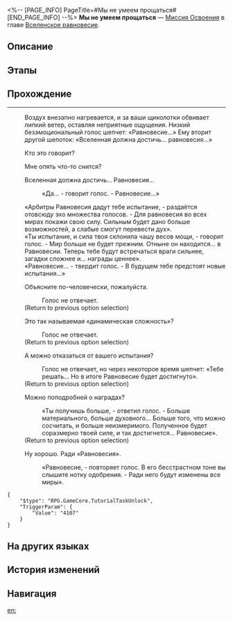 <%-- [PAGE_INFO]
PageTitle=#Мы не умеем прощаться#
[END_PAGE_INFO] --%>
{{Дополнить|Диалоги.}}
{{Миссия Инфобокс
|id              = 4020107
|Название        = 
|Изображение     = Миссия Мы не умеем прощаться.png
|Тип             = Миссия Освоения
|Событие         = 
|Глава           = Вселенское равновесие
|Условия         = Завершена [[Миссия Освоения]] «[[Гнить или гореть]]»
|Персонажи       = Первопроходец
|СтартЛокация    = [[Ярило-VI]] — [[Камнеград]]
|Мир             = Ярило-VI
|Предыдущая      = Гнить или гореть
|Следующая       = 
|Награды         = 
}}
'''Мы не умеем прощаться''' — [[Миссия Освоения]] в главе [[Вселенское равновесие]].

==Описание==
{{Описание|<!--официальное описание из Перекрёстка судеб-->}}

==Этапы==


==Прохождение==
{{Дополнить}}
----
:Воздух внезапно нагревается, и за ваши щиколотки обвивает липкий ветер, оставляя неприятные ощущения. Низкий безэмоциональный голос шепчет: «Равновесие...» Ему вторит другой шепоток: «Вселенная должна достичь... равновесия...»
:{{Диалог|Стрелка}} Кто это говорит?
:{{Диалог|Стрелка}} Мне опять что-то снится?
:{{Диалог|Стрелка}} Вселенная должна достичь... Равновесия...
::«Да... - говорит голос. - Равновесие...»
:«Арбитры Равновесия дадут тебе испытание, - раздаётся отовсюду эхо множества голосов. - Для равновесия во всех мирах покажи свою силу. Сильным будет дано больше возможностей, а слабые смогут перевести дух».
:«Ты {{MC|ж=выдержала|м=выдержал}} испытание, и сила твоя склонила чашу весов мощи, - говорит голос. - Мир больше не будет прежним. Отныне он находится... в Равновесии. Теперь тебе будут встречаться враги сильнее, загадки сложнее и... награды ценнее».
:«Равновесие... - твердит голос. - В будущем тебе предстоят новые испытания...»
:{{Диалог|Разговор}} Объясните по-человечески, пожалуйста.
::Голос не отвечает.
:;(Return to previous option selection)
:{{Диалог|Разговор}} Это так называемая «динамическая сложность»?
::Голос не отвечает.
:;(Return to previous option selection)
:{{Диалог|Разговор}} А можно отказаться от вашего испытания?
::Голос не отвечает, но через некоторое время шепчет: «Тебе решать... Но в итоге Равновесие будет достигнуто».
:;(Return to previous option selection)
:{{Диалог|Разговор}} Можно поподробней о наградах?
::«Ты получишь больше, - ответил голос. - Больше материального, больше духовного... Больше того, что можно сосчитать, и больше неизмеримого. Полученное будет соразмерно твоей силе, и так достигнется... Равновесие».
:;(Return to previous option selection)
:{{Диалог|Стрелка}} Ну хорошо. Ради «Равновесия».
::«Равновесие, - повторяет голос. В его бесстрастном тоне вы слышите нотку одобрения. - Ради него будут изменены все миры».
<pre>{
	"$type": "RPG.GameCore.TutorialTaskUnlock",
	"TriggerParam": {
		"Value": "4107"
	}
}</pre>
{{Диалог Конец}}

==На других языках==
{{На других языках
|en   = Not Good With Farewells
|zhs  = 我们不擅长告别
|zht  = 我們不擅長告別
|ja   = 別れを告げるのは苦手
|ko   = 익숙지 않은 작별
|es   = Las despedidas no son lo mío
|fr   = Pas doué pour les adieux
|ru   = Мы не умеем прощаться
|th   = เราไม่สันทัดเรื่องการบอกลา
|vi   = Chúng Tôi Không Giỏi Từ Biệt
|de   = Nicht gut bei Verabschiedungen
|id   = Kita Tidak Ahli dalam Perpisahan
|pt   = Despedidas Não São Meu Forte
}}

==История изменений==
{{История изменений|3.5}}

==Навигация==
{{Миссия Освоения Навбокс|Глава }}

[[en:]]
